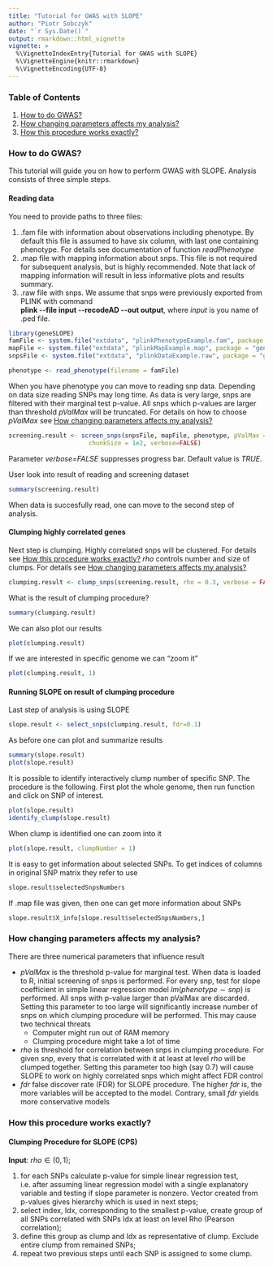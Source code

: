 ```yaml
---
title: "Tutorial for GWAS with SLOPE"
author: "Piotr Sobczyk"
date: "`r Sys.Date()`"
output: rmarkdown::html_vignette
vignette: >
  %\VignetteIndexEntry{Tutorial for GWAS with SLOPE}
  %\VignetteEngine{knitr::rmarkdown}
  %\VignetteEncoding{UTF-8}
---
```


### Table of Contents

1. [How to do GWAS?](#how-to-do-GWAS)
2. [How changing parameters affects my analysis?](#how-changing-parameters-affects-my-analysis)
3. [How this procedure works exactly?](#how-this-procedure-works-exactly)

### How to do GWAS?

This tutorial will guide you on how to perform GWAS with SLOPE.
Analysis consists of three simple steps.

#### Reading data 

You need to provide paths to three files:

1. .fam file with information about observations including phenotype. 
By default this file is assumed to have six column, with last one containing phenotype.
For details see documentation of function *readPhenotype*
2. .map file with mapping information about snps. 
This file is not required for subsequent analysis, but is highly recommended. 
Note that lack of mapping information will result in less informative plots and results
summary.
3. .raw file with snps. 
We assume that snps were previously exported from PLINK with command <br/> 
**plink -\-file input -\-recodeAD -\-out output**, where *input* is you 
name of .ped file. 

```r
library(geneSLOPE)
famFile <- system.file("extdata", "plinkPhenotypeExample.fam", package = "geneSLOPE")
mapFile <- system.file("extdata", "plinkMapExample.map", package = "geneSLOPE")
snpsFile <- system.file("extdata", "plinkDataExample.raw", package = "geneSLOPE")
```

```r
phenotype <- read_phenotype(filename = famFile)
```

When you have phenotype you can move to reading snp data. 
Depending on data size reading SNPs may long time.
As data is very large, snps are filtered with their marginal test p-value.
All snps which p-values are larger than threshold $pValMax$ will be truncated.
For details on how to choose $pValMax$ see [How changing parameters affects my analysis?](#how-changing-parameters-affects-my-analysis)

```r
screening.result <- screen_snps(snpsFile, mapFile, phenotype, pValMax = 0.05, 
                      chunkSize = 1e2, verbose=FALSE)
```

Parameter *verbose=FALSE* suppresses progress bar. Default value is *TRUE*.

User look into result of reading and screening dataset

```r
summary(screening.result)
```

When data is succesfully read, one can move to the second step of analysis.

#### Clumping highly correlated genes

Next step is clumping. Highly correlated snps will be clustered. For details
see [How this procedure works exactly?](#how-this-procedure-works-exactly) 
$rho$ controls number and size of clumps. For details see [How changing parameters affects my analysis?](#how-changing-parameters-affects-my-analysis)

```r
clumping.result <- clump_snps(screening.result, rho = 0.3, verbose = FALSE)
```

What is the result of clumping procedure?

```r
summary(clumping.result)
```

We can also plot our results

```r
plot(clumping.result)
```

If we are interested in specific genome we can "zoom it"

```r
plot(clumping.result, 1)
```

#### Running SLOPE on result of clumping procedure

Last step of analysis is using SLOPE

```r
slope.result <- select_snps(clumping.result, fdr=0.1)
```

As before one can plot and summarize results

```r
summary(slope.result)
plot(slope.result)
```

It is possible to identify interactively clump number of specific SNP.
The procedure is the following. First plot the whole genome,
then run function \emph{identify_clump} and click on SNP of interest.

```r
plot(slope.result)
identify_clump(slope.result)
```

When clump is identified one can zoom into it

```r
plot(slope.result, clumpNumber = 1)
```

It is easy to get information about selected SNPs.
To get indices of columns in original SNP matrix they refer to use

```r
slope.result$selectedSnpsNumbers
```

If .map file was given, then one can get more information about SNPs

```r
slope.result$X_info[slope.result$selectedSnpsNumbers,]
```

### How changing parameters affects my analysis?

There are three numerical parameters that influence result

* $pValMax$ is the threshold p-value for marginal test. When data is loaded to R,
initial screening of snps is performed. For every snp, test for slope coefficient in simple linear regression model $lm(phenotype \sim snp)$ is performed. All snps with p-value larger than pValMax are discarded. Setting this parameter to too large will significantly increase number of snps on which clumping procedure will be performed. This may cause two technical threats
    * Computer might run out of RAM memory
    * Clumping procedure might take a lot of time
* $rho$ is threshold for correlation between snps in clumping procedure. For given snp, every that is correlated with it at least at level $rho$ will be clumped together. Setting this parameter too high (say 0.7) will cause SLOPE to work on highly correlated snps which might affect FDR control
* $fdr$ false discover rate (FDR) for SLOPE procedure. The higher $fdr$ is, the more variables will be accepted to the model. Contrary, small $fdr$ yields more conservative models

### How this procedure works exactly?

#### Clumping Procedure for SLOPE (CPS)

**Input**: $rho \in (0, 1)$;

1. for each SNPs calculate p-value for simple linear regression test, i.e. after assuming linear regression model with a single explanatory variable and testing if slope parameter is nonzero. Vector created from p-values gives hierarchy which is used in next steps;
2. select index, Idx, corresponding to the smallest p-value, create group of all SNPs correlated with
SNPs Idx at least on level Rho (Pearson correlation);
3. define this group as clump and Idx as representative of clump. Exclude entire clump from remained SNPs;
4. repeat two previous steps until each SNP is assigned to some clump.
